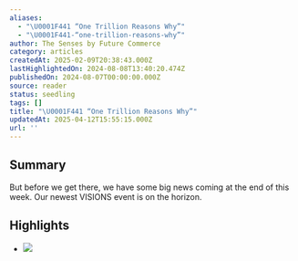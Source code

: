 ```yaml
---
aliases:
  - "\U0001F441️ “One Trillion Reasons Why”"
  - "\U0001F441️-“one-trillion-reasons-why”"
author: The Senses by Future Commerce
category: articles
createdAt: 2025-02-09T20:38:43.000Z
lastHighlightedOn: 2024-08-08T13:40:20.474Z
publishedOn: 2024-08-07T00:00:00.000Z
source: reader
status: seedling
tags: []
title: "\U0001F441️ “One Trillion Reasons Why”"
updatedAt: 2025-04-12T15:55:15.000Z
url: ''
---
```

## Summary

But before we get there, we have some big news coming at the end of this week. Our newest VISIONS event is on the horizon.

## Highlights

- ![](https://mcusercontent.com/c08f64351704a1ea4479bd08b/images/ebb960cf-47ef-3c90-4080-9c173ee70832.png)
